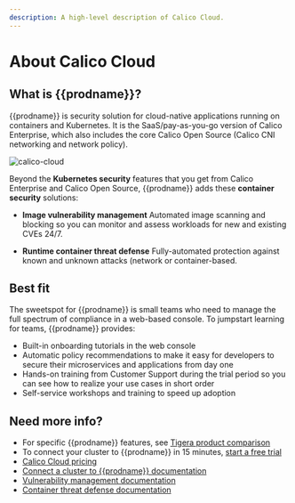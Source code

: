 ```yaml
---
description: A high-level description of Calico Cloud.
---
```


# About Calico Cloud

## What is {{prodname}}?

{{prodname}} is security solution for cloud-native applications running on containers and Kubernetes. It is the SaaS/pay-as-you-go version of Calico Enterprise, which also includes the core Calico Open Source (Calico CNI networking and network policy).

![calico-cloud](/img/calico/calico-cloud.svg)

Beyond the **Kubernetes security** features that you get from Calico Enterprise and Calico Open Source, {{prodname}} adds these **container security** solutions:

- **Image vulnerability management**
    Automated image scanning and blocking so you can monitor and assess workloads for new and existing CVEs 24/7. 

- **Runtime container threat defense**
    Fully-automated protection against known and unknown attacks (network or container-based.    

## Best fit

The sweetspot for {{prodname}} is small teams who need to manage the full spectrum of compliance in a web-based console. To jumpstart learning for teams, {{prodname}} provides:

- Built-in onboarding tutorials in the web console
- Automatic policy recommendations to make it easy for developers to secure their microservices and applications from day one
- Hands-on training from Customer Support during the trial period so you can see how to realize your use cases in short order
- Self-service workshops and training to speed up adoption

## Need more info?

- For specific {{prodname}} features, see [Tigera product comparison](/product-comparison.mdx)
- To connect your cluster to {{prodname}} in 15 minutes, [start a free trial]()
- [Calico Cloud pricing](https://www.tigera.io/tigera-products/calico-cloud-pricing/)
- [Connect a cluster to {{prodname}} documentation](/get-started/connect/connect-cluster.mdx)
- [Vulnerability management documentation](/image-assurance/scan-image-registries.mdx)
- [Container threat defense documentation](/threat/container-threat-detection.mdx)
